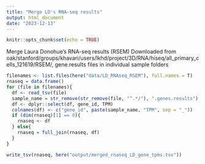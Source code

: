 ```yaml
---
title: "Merge LD's RNA-seq results"
output: html_document
date: "2023-12-13"
---
```


```r
knitr::opts_chunk$set(echo = TRUE)
```

Merge Laura Donohue's RNA-seq results (RSEM)
Downloaded from oak/stanford/groups/khavari/users/lkhd/project/3D/RNA/hiseq/all_primary_cells_121619/RSEM/, gene.results files in individual sample folders

```r
filenames <- list.files(here("data/LD_RNAseq_RSEM"), full.names = T)
rnaseq = data.frame()
for (file in filenames){
  df <- read_tsv(file)
  sample_name = str_remove(str_remove(file, "^.*/"), ".genes.results")
  df <- dplyr::select(df, gene_id, TPM) 
  colnames(df) <- c("gene_id", paste(sample_name, "TPM", sep = "_"))
  if (dim(rnaseq)[1] == 0){
    rnaseq <- df
  } else{  
    rnaseq = full_join(rnaseq, df)
  }
}
```

```r
write_tsv(rnaseq, here("output/merged_rnaseq_LD_gene_tpms.tsv"))

```

